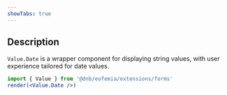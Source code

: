 ```yaml
---
showTabs: true
---
```


## Description

`Value.Date` is a wrapper component for displaying string values, with user experience tailored for date values.

```jsx
import { Value } from '@dnb/eufemia/extensions/forms'
render(<Value.Date />)
```
